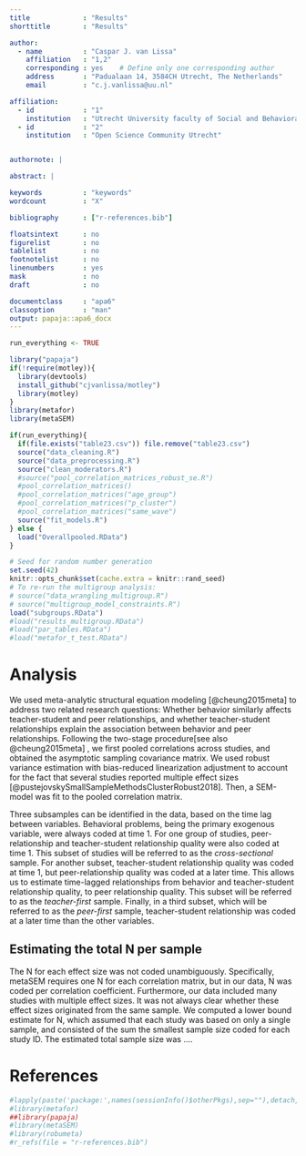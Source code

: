 ```yaml
---
title             : "Results"
shorttitle        : "Results"

author: 
  - name          : "Caspar J. van Lissa"
    affiliation   : "1,2"
    corresponding : yes    # Define only one corresponding author
    address       : "Padualaan 14, 3584CH Utrecht, The Netherlands"
    email         : "c.j.vanlissa@uu.nl"

affiliation:
  - id            : "1"
    institution   : "Utrecht University faculty of Social and Behavioral Sciences, department of Methodology & Statistics"
  - id            : "2"
    institution   : "Open Science Community Utrecht"


authornote: |

abstract: |

keywords          : "keywords"
wordcount         : "X"

bibliography      : ["r-references.bib"]

floatsintext      : no
figurelist        : no
tablelist         : no
footnotelist      : no
linenumbers       : yes
mask              : no
draft             : no

documentclass     : "apa6"
classoption       : "man"
output: papaja::apa6_docx
---
```


```r
run_everything <- TRUE

library("papaja")
if(!require(motley)){
  library(devtools)
  install_github("cjvanlissa/motley")
  library(motley)
}
library(metafor)
library(metaSEM)

if(run_everything){
  if(file.exists("table23.csv")) file.remove("table23.csv")
  source("data_cleaning.R")
  source("data_preprocessing.R")
  source("clean_moderators.R")
  #source("pool_correlation_matrices_robust_se.R")
  #pool_correlation_matrices()
  #pool_correlation_matrices("age_group")
  #pool_correlation_matrices("p_cluster")
  #pool_correlation_matrices("same_wave")
  source("fit_models.R")
} else {
  load("Overallpooled.RData")
}
```

```r
# Seed for random number generation
set.seed(42)
knitr::opts_chunk$set(cache.extra = knitr::rand_seed)
# To re-run the multigroup analysis:
# source("data_wrangling_multigroup.R")
# source("multigroup_model_constraints.R")
load("subgroups.RData")
#load("results_multigroup.RData")
#load("par_tables.RData")
#load("metafor_t_test.RData")
```



# Analysis

We used meta-analytic structural equation modeling [@cheung2015meta] to
address two
related research questions: Whether behavior similarly affects teacher-student
and peer relationships, and whether teacher-student relationships explain the
association between behavior and peer relationships. Following the
two-stage procedure[see also @cheung2015meta] , we first pooled correlations across studies,
and obtained the asymptotic sampling covariance matrix. 
We used robust variance estimation with bias-reduced
linearization adjustment to account for the fact that several studies
reported multiple effect sizes
[@pustejovskySmallSampleMethodsClusterRobust2018].
Then, a SEM-model was 
fit to the pooled correlation matrix. 

Three subsamples can be identified in the data, based on the time lag between
variables. Behavioral problems, being the primary exogenous variable, were
always coded at time 1. For one group of studies, peer-relationship and 
teacher-student relationship quality were also coded at time 1. This subset
of studies will be referred to as the *cross-sectional* sample. For another 
subset, teacher-student relationship quality was coded at time 1, but 
peer-relationship quality was coded at a later time. This allows us to estimate
time-lagged relationships from behavior and teacher-student relationship 
quality, to peer relationship quality. This subset will be referred to as the
*teacher-first* sample. Finally, in a third subset, which will be referred to as
the *peer-first* sample, teacher-student relationship was coded at a later time
than the other variables.

## Estimating the total N per sample

The N for each effect size was not
coded unambiguously. Specifically, metaSEM requires one N for each correlation
matrix, but in our data, N was coded per correlation coefficient. 
Furthermore, our data included many studies with multiple effect sizes. It was 
not always clear whether these effect sizes originated from the same sample.
We computed <!--two alternative estimates for the
total N across
studies: A--> a lower bound estimate for N, which assumed that each study was
based on only
a single sample, and consisted of the sum the smallest sample size coded for
each study ID. <!--A more liberal estimate summed the unique sample sizes coded for
each study; the underlying assumption being that correlations derived from the
same sample would have been 
reported as having the same N. However, sensitivity analyses indicated that 
there were no differences in results between these two estimates of N, at least
to the third decimal. We used the lower bound estimate of N to err on the side
of caution.-->
The estimated total sample size was ....



\newpage

# References
```r
#lapply(paste('package:',names(sessionInfo()$otherPkgs),sep=""),detach,character.only=TRUE,unload=TRUE)
#library(metafor)
##library(papaja)
#library(metaSEM)
#library(robumeta)
#r_refs(file = "r-references.bib")
```

\begingroup
\setlength{\parindent}{-0.5in}
\setlength{\leftskip}{0.5in}

<div id = "refs"></div>
\endgroup
